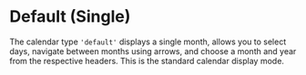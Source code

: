 # Default (Single)

The calendar type `'default'` displays a single month, allows you to select days, navigate between months using arrows, and choose a month and year from the respective headers. This is the standard calendar display mode.

<Sandbox example="type-of-calendar-default" />
